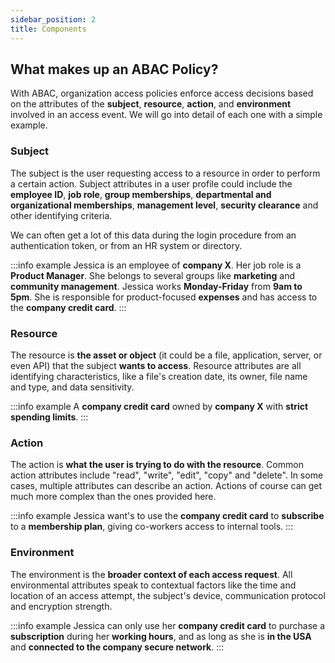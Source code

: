 ```yaml
---
sidebar_position: 2
title: Components
---
```


## What makes up an ABAC Policy?

With ABAC, organization access policies enforce access decisions based on the attributes of the **subject**, **resource**,
**action**, and **environment** involved in an access event. We will go into detail of each one with a simple example.

### Subject

The subject is the user requesting access to a resource in order to perform a certain action.
Subject attributes in a user profile could include the **employee ID**, **job role**, **group memberships**,
**departmental and organizational memberships**, **management level**, **security clearance** and other
identifying criteria.

We can often get a lot of this data during the login procedure from an authentication token, or from an HR system or directory.

:::info example
Jessica is an employee of **company X**. Her job role is a **Product Manager**. She belongs to several groups like **marketing** and
**community management**. Jessica works **Monday-Friday** from **9am to 5pm**. She is responsible for product-focused **expenses** and
has access to the **company credit card**.
:::

### Resource

The resource is **the asset or object** (it could be a file, application, server, or even API) that the subject **wants to access**.
Resource attributes are all identifying characteristics, like a file's creation date, its owner, file name and type, and data
sensitivity.

:::info example
A **company credit card** owned by **company X** with **strict spending limits**.
:::

### Action

The action is **what the user is trying to do with the resource**. Common action attributes include "read", "write", "edit",
"copy" and "delete". In some cases, multiple attributes can describe an action. Actions of course can get much more complex than
the ones provided here.

:::info example
Jessica want's to use the **company credit card** to **subscribe** to a **membership plan**, giving co-workers access to internal tools.
:::

### Environment

The environment is the **broader context of each access request**. All environmental attributes speak to contextual factors
like the time and location of an access attempt, the subject's device, communication protocol and encryption strength.

:::info example
Jessica can only use her **company credit card** to purchase a **subscription** during her **working hours**, and as long
as she is **in the USA** and **connected to the company secure network**.
:::
